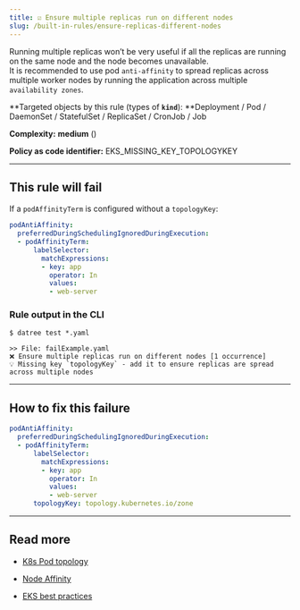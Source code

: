 ```yaml
---
title: ☑️ Ensure multiple replicas run on different nodes
slug: /built-in-rules/ensure-replicas-different-nodes
---
```



Running multiple replicas won’t be very useful if all the replicas are running on the same node and the node becomes unavailable.  
It is recommended to use pod `anti-affinity` to spread replicas across multiple worker nodes by running the application across multiple `availability zones`.

**Targeted objects by this rule (types of **`kind`**): **Deployment / Pod / DaemonSet / StatefulSet / ReplicaSet / CronJob / Job

**Complexity:** **medium** (<Complexity/>)

**Policy as code identifier:** EKS_MISSING_KEY_TOPOLOGYKEY

---

## This rule will fail

If a `podAffinityTerm` is configured without a `topologyKey`:

```yaml
podAntiAffinity:
  preferredDuringSchedulingIgnoredDuringExecution:
  - podAffinityTerm:
      labelSelector:
        matchExpressions:
        - key: app
          operator: In
          values:
          - web-server
```

### Rule output in the CLI

```terminal
$ datree test *.yaml

>> File: failExample.yaml
❌ Ensure multiple replicas run on different nodes [1 occurrence]
💡 Missing key `topologyKey` - add it to ensure replicas are spread across multiple nodes
```

---

## How to fix this failure

```yaml
podAntiAffinity:
  preferredDuringSchedulingIgnoredDuringExecution:
  - podAffinityTerm:
      labelSelector:
        matchExpressions:
        - key: app
          operator: In
          values:
          - web-server
      topologyKey: topology.kubernetes.io/zone
```

---

## Read more

- [K8s Pod topology](https://kubernetes.io/docs/concepts/scheduling-eviction/topology-spread-constraints/)

- [Node Affinity](https://kubernetes.io/docs/concepts/scheduling-eviction/assign-pod-node/#node-affinity)

- [EKS best practices](https://aws.github.io/aws-eks-best-practices/reliability/docs/application/#schedule-replicas-across-nodes)
